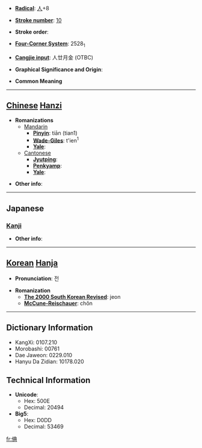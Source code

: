 * '''[[Wiktionary:Chinese radical index| Radical]]''': [[Wiktionary:Chinese radical index 人|人]]+8

* '''[[Wiktionary:Chinese total strokes index|Stroke number]]''': [[Wiktionary:Chinese total strokes index 10|10]]

* '''Stroke order''': 

* '''[[Wiktionary:Chinese four corner index|Four-Corner System]]''': 2528<sub>1</sub>

* '''[[Wiktionary:Chinese Cangjie index|Cangjie input]]''': 人廿月金 (OTBC)

* '''Graphical Significance and Origin''': 

* '''Common Meaning'''

----

== [[Chinese]] [[Hanzi]] ==

* '''Romanizations'''
** [[Mandarin]]
*** '''[[Pinyin]]''': tiān (tian1)
*** '''[[Wade-Giles]]''': t'ien<sup>1</sup>
*** '''[[Yale]]''': 
**[[Cantonese]]
***'''[[Jyutping]]''':
***'''[[Penkyamp]]''': 
***'''[[Yale]]''': 

* '''Other info''': 

----

==Japanese==
===[[Kanji]]===
{{kanji|on readings=[[てん]] (ten)|kun readings=[[あつい]] (atsui)}}

* '''Other info''':  

----

== [[Korean]] [[Hanja]] ==

* '''Pronunciation''': 전

* '''Romanization'''
** '''[[The 2000 South Korean Revised Romanization|The 2000 South Korean Revised]]''': jeon
** '''[[McCune-Reischauer]]''': chŏn

----

== Dictionary Information ==

* KangXi: 0107.210
* Morobashi: 00761
* Dae Jaweon: 0229.010
* Hanyu Da Zidian: 10178.020

== Technical Information ==

* '''Unicode''':
** Hex: 500E
** Decimal: 20494
* '''Big5''':
** Hex: D0DD
** Decimal: 53469

[[fr:倎]]